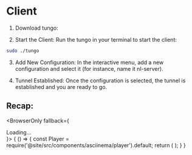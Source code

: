 
# Client
1. Download tungo:
<Download/>

2. Start the Client:
Run the tungo in your terminal to start the client:
```bash
sudo ./tungo
```

3. Add New Configuration:
In the interactive menu, add a new configuration and select it (for instance, name it nl-server).

4. Tunnel Established:
Once the configuration is selected, the tunnel is established and you are ready to go.

## Recap:
<BrowserOnly fallback={<div>Loading...</div>}>
    {
        () => {
            const Player = require('@site/src/components/asciinema/player').default;
            return (
            <Player castPath="/asciinema/quickstart/client.cast" rows="30" cols="60" />
            );
        }
    }
</BrowserOnly>